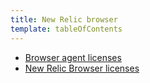 ```yaml
---
title: New Relic browser
template: tableOfContents
---
```


* [Browser agent licenses](/docs/licenses/product-or-service-licenses/new-relic-browser/browser-agent-licenses)
* [New Relic Browser licenses](/docs/licenses/product-or-service-licenses/new-relic-browser/new-relic-browser-licenses)
